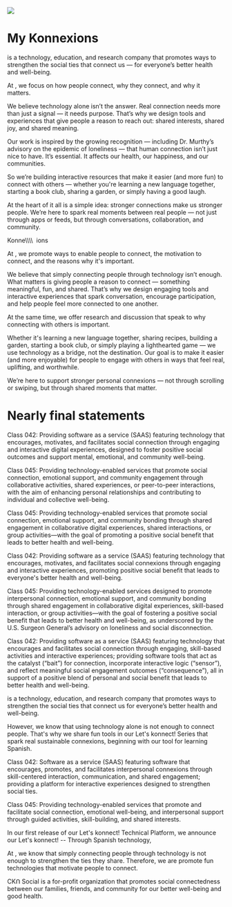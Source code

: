 
<div className="tc">
  <img src="/img/transistor-boy-and-girl-drawing-at-the-childrens-table.png" />
</div>

<h1 className="tc brand-red fz-5-1200 fz-4-800 fz-3-600 fz-5X">My <span className="brand">K</span>onne<span className="brand">x</span>ions</h1>

<MyKonnexionsTitle /> is a technology, education, and research company that promotes ways to strengthen the social ties that connect us — for everyone’s better health and well-being.

At <MyKonnexionsTitle />, we focus on how people connect, why they connect, and why it matters.

We believe technology alone isn’t the answer. Real connection needs more than just a signal — it needs purpose. That’s why we design tools and experiences that give people a reason to reach out: shared interests, shared joy, and shared meaning.

Our work is inspired by the growing recognition — including Dr. Murthy’s advisory on the epidemic of loneliness — that human connection isn’t just nice to have. It’s essential. It affects our health, our happiness, and our communities.

So we’re building interactive resources that make it easier (and more fun) to connect with others — whether you're learning a new language together, starting a book club, sharing a garden, or simply having a good laugh.

At the heart of it all is a simple idea: stronger connections make us stronger people. We’re here to spark real moments between real people — not just through apps or feeds, but through conversations, collaboration, and community.

<div className="dn">
<span class="konnexions">Konne<span class="konnex"><span class="slash-wrapper"><span class="slash-one">\\</span><span class="slash-two">\\</span></span></span>&nbsp;&nbsp;ions</span>

At <MyKonnexionsTitle /> , we promote ways to enable people to connect, the motivation to connect, and the reasons why it's important.

We believe that simply connecting people through technology isn’t enough. What matters is giving people a reason to connect — something meaningful, fun, and shared. That’s why we design engaging tools and interactive experiences that spark conversation, encourage participation, and help people feel more connected to one another.

At the same time, we offer research and discussion that speak to why connecting with others is important.

Whether it's learning a new language together, sharing recipes, building a garden, starting a book club, or simply playing a lighthearted game — we use technology as a bridge, not the destination. Our goal is to make it easier (and more enjoyable) for people to engage with others in ways that feel real, uplifting, and worthwhile.

We’re here to support stronger personal connexions — not through scrolling or swiping, but through shared moments that matter.
</div>

<MdxEngageSpanish />

<div className="height-20"></div>

<div className="dn">

# Nearly final statements

Class 042: Providing software as a service (SAAS) featuring technology that encourages, motivates, and facilitates social connection through engaging and interactive digital experiences, designed to foster positive social outcomes and support mental, emotional, and community well-being.

Class 045: Providing technology-enabled services that promote social connection, emotional support, and community engagement through collaborative activities, shared experiences, or peer-to-peer interactions, with the aim of enhancing personal relationships and contributing to individual and collective well-being.

</div>

<div className="dn">
Class 045: Providing technology-enabled services that promote social connection, emotional support, and community bonding through shared engagement in collaborative digital experiences, shared interactions, or group activities—with the goal of promoting a positive social benefit that leads to better health and well-being.

Class 042: Providing software as a service (SAAS) featuring technology that encourages, motivates, and facilitates social connexions through engaging and interactive experiences, promoting positive social benefit that leads to everyone's better health and well-being.

Class 045: Providing technology-enabled services designed to promote interpersonal connection, emotional support, and community bonding through shared engagement in collaborative digital experiences, skill-based interaction, or group activities—with the goal of fostering a positive social benefit that leads to better health and well-being, as underscored by the U.S. Surgeon General’s advisory on loneliness and social disconnection.

Class 042: Providing software as a service (SAAS) featuring technology that encourages and facilitates social connection through engaging, skill-based activities and interactive experiences; providing software tools that act as the catalyst (“bait”) for connection, incorporate interactive logic (“sensor”), and reflect meaningful social engagement outcomes (“consequence”), all in support of a positive blend of personal and social benefit that leads to better health and well-being.

<MyKonnexionsTitle /> is a technology, education, and research company that promotes ways to strengthen the social ties that connect us for everyone’s better health and well-being.

However, we know that using technology alone is not enough to connect people. That's why we share fun tools in our Let's konnect! Series that spark real sustainable connexions, beginning with our tool for learning Spanish.

Class 042: Software as a service (SAAS) featuring software that encourages, promotes, and facilitates interpersonal connexions through skill-centered interaction, communication, and shared engagement; providing a platform for interactive experiences designed to strengthen social ties.

Class 045: Providing technology-enabled services that promote and facilitate social connection, emotional well-being, and interpersonal support through guided activities, skill-building, and shared interests.

In our first release of our Let's konnect! Technical Platform, we announce our Let's konnect! -- Through Spanish technology,

At <MyKonnexionsTitle />, we know that simply connecting people through technology is not enough to strengthen the ties they share. Therefore, we are promote fun technologies that motivate people to connect.

<span className="brand">CK</span>Ո Social is a for-profit organization that promotes social connectedness between our families, friends, and community for our better well-being and good health.
</div>

